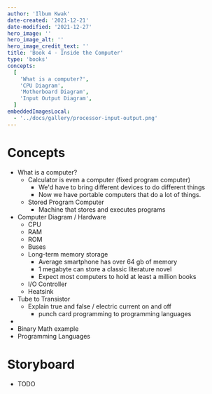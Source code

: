 ```yaml
---
author: 'Ilbum Kwak'
date-created: '2021-12-21'
date-modified: '2021-12-27'
hero_image: ''
hero_image_alt: ''
hero_image_credit_text: ''
title: 'Book 4 - Inside the Computer'
type: 'books'
concepts:
  [
    'What is a computer?',
    'CPU Diagram',
    'Motherboard Diagram',
    'Input Output Diagram',
  ]
embeddedImagesLocal:
  - '../docs/gallery/processor-input-output.png'
---
```



# Concepts

- What is a computer?
  - Calculator is even a computer (fixed program computer)
    - We'd have to bring different devices to do different things
    - Now we have portable computers that do a lot of things.
  - Stored Program Computer
    - Machine that stores and executes programs
- Computer Diagram / Hardware
  - CPU
  - RAM
  - ROM
  - Buses
  - Long-term memory storage
    - Average smartphone has over 64 gb of memory
    - 1 megabyte can store a classic literature novel
    - Expect most computers to hold at least a million books
  - I/O Controller
  - Heatsink
- Tube to Transistor
  - Explain true and false / electric current on and off
    - punch card programming to programming languages
- <GatsbyImage
    alt="Processor Input Output Diagram"
    image={getImage(props.localImages[0])}
    className="max-width-40rem"
  />
- Binary Math example
- Programming Languages

# Storyboard

- TODO
